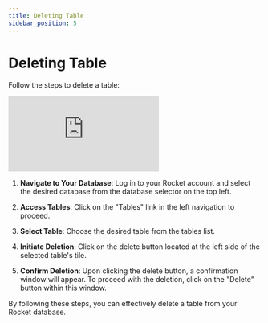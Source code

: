 ```yaml
---
title: Deleting Table
sidebar_position: 5
---
```


# Deleting Table

Follow the steps to delete a table:

<div class="videowrapper" style={{ marginBottom: 10 }}>
  <iframe
    src="https://www.youtube.com/embed/qGU4SQ7uscQ?start=343"
    title="YouTube video 
      player"
    frameborder="0"
    allow="accelerometer; autoplay; clipboard-write; 
      encrypted-media; gyroscope; picture-in-picture"
    allowfullscreen
  ></iframe>
</div>

1. **Navigate to Your Database**: Log in to your Rocket account and select the desired database from the database selector on the top left.

2. **Access Tables**: Click on the "Tables" link in the left navigation to proceed.

3. **Select Table**: Choose the desired table from the tables list.

4. **Initiate Deletion**: Click on the delete button located at the left side of the selected table's tile.

5. **Confirm Deletion**: Upon clicking the delete button, a confirmation window will appear. To proceed with the deletion, click on the "Delete" button within this window.

By following these steps, you can effectively delete a table from your Rocket database.
